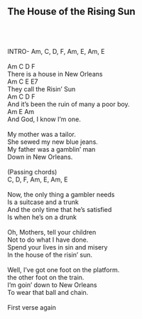 ## The House of the Rising Sun\
\
\
\
INTRO- Am, C, D, F, Am, E, Am, E\
\
      Am   C        D           F\
There is a house in New Orleans\
     Am       C      E   E7\
They call the Risin' Sun\
         Am       C       D           F\
And it's been the ruin of many a poor boy.\
    Am     E        Am\
And God, I know I'm one.\
\
My mother was a tailor.\
She sewed my new blue jeans.\
My father was a gamblin' man\
Down in New Orleans.\
\
(Passing chords)\
C, D, F, Am, E, Am, E\
\
Now, the only thing a gambler needs\
Is a suitcase and a trunk\
And the only time that he's satisfied\
Is when he's on a drunk\
\
Oh, Mothers, tell your children\
Not to do what I have done.\
Spend your lives in sin and misery\
In the house of the risin' sun.\
\
Well, I've got one foot on the platform.\
the other foot on the train.\
I'm goin' down to New Orleans\
To wear that ball and chain.\
\
First verse again\
\
\
